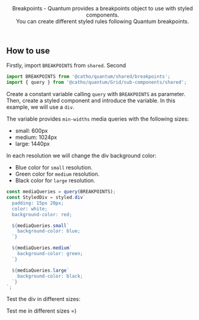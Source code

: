 

<Meta title="Foundation/Breakpoints" />

<Header title="Breakpoints">
  Breakpoints - Quantum provides a breakpoints object to use with
  styled components.
  <br />
  You can create different styled rules following Quantum breakpoints.
</Header>

## How to use

Firstly, import `BREAKPOINTS` from `shared`. Second

```js
import BREAKPOINTS from '@catho/quantum/shared/breakpoints';
import { query } from '@catho/quantum/Grid/sub-components/shared';
```

Create a constant variable calling `query` with `BREAKPOINTS` as parameter. Then, create a styled component
and introduce the variable. In this example, we will use a `div`.

The variable provides `min-widths` media queries with the following sizes:

- small: 600px
- medium: 1024px
- large: 1440px

In each resolution we will change the div background color:

- Blue color for `small` resolution.
- Green color for `medium` resolution.
- Black color for `large` resolution.

```js
const mediaQueries = query(BREAKPOINTS);
const StyledDiv = styled.div`
  padding: 15px 20px;
  color: white;
  background-color: red;

  ${mediaQueries.small`
    background-color: blue;
  `}

  ${mediaQueries.medium`
    background-color: green;
  `}

  ${mediaQueries.large`
    background-color: black;
  `}
`;
```

Test the div in different sizes:

<StyledDivExample>Test me in different sizes =)</StyledDivExample>